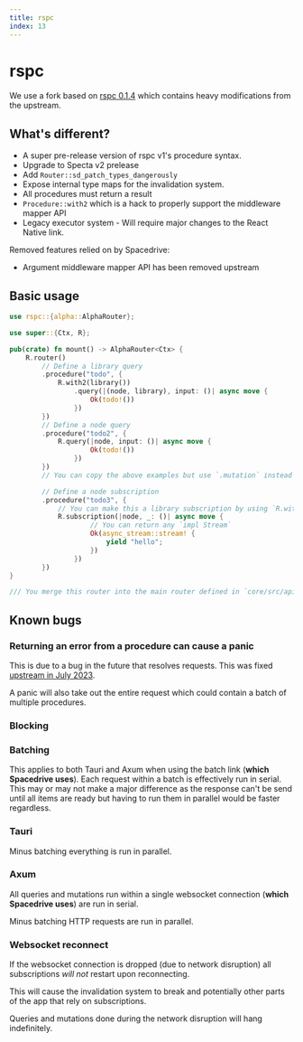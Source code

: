 ```yaml
---
title: ​rspc
index: 13
---
```


# rspc

We use a fork based on [rspc 0.1.4](https://docs.rs/rspc) which contains heavy modifications from the upstream.

## What's different?

 - A super pre-release version of rspc v1's procedure syntax.
 - Upgrade to Specta v2 prelease
 - Add `Router::sd_patch_types_dangerously`
 - Expose internal type maps for the invalidation system.
 - All procedures must return a result
 - `Procedure::with2` which is a hack to properly support the middleware mapper API
 - Legacy executor system - Will require major changes to the React Native link.

Removed features relied on by Spacedrive:
 - Argument middleware mapper API has been removed upstream

## Basic usage

```rust
use rspc::{alpha::AlphaRouter};

use super::{Ctx, R};

pub(crate) fn mount() -> AlphaRouter<Ctx> {
	R.router()
		// Define a library query
		.procedure("todo", {
			R.with2(library())
				.query(|(node, library), input: ()| async move {
					Ok(todo!())
				})
		})
		// Define a node query
		.procedure("todo2", {
			R.query(|node, input: ()| async move {
					Ok(todo!())
				})
		})
		// You can copy the above examples but use `.mutation` instead of `.query` for mutations

		// Define a node subscription
		.procedure("todo3", {
			// You can make this a library subscription by using `R.with2(library())`
			R.subscription(|node, _: ()| async move {
					// You can return any `impl Stream`
					Ok(async_stream::stream! {
						yield "hello";
					})
				})
		})
}

/// You merge this router into the main router defined in `core/src/api.rs`.
```

## Known bugs

### Returning an error from a procedure can cause a panic

This is due to a bug in the future that resolves requests. This was fixed [upstream in July 2023](https://github.com/oscartbeaumont/rspc/commit/f115ab22e04d59b0c9056989392215df2b7bb531).

A panic will also take out the entire request which could contain a batch of multiple procedures.

### Blocking

### Batching

This applies to both Tauri and Axum when using the batch link (**which Spacedrive uses**). Each request within a batch is effectively run in serial. This may or may not make a major difference as the response can't be send until all items are ready but having to run them in parallel would be faster regardless.

### Tauri

Minus batching everything is run in parallel.

### Axum

All queries and mutations run within a single websocket connection (**which Spacedrive uses**) are run in serial.

Minus batching HTTP requests are run in parallel.

### Websocket reconnect

If the websocket connection is dropped (due to network disruption) all subscriptions *will not* restart upon reconnecting.

This will cause the invalidation system to break and potentially other parts of the app that rely on subscriptions.

Queries and mutations done during the network disruption will hang indefinitely.

